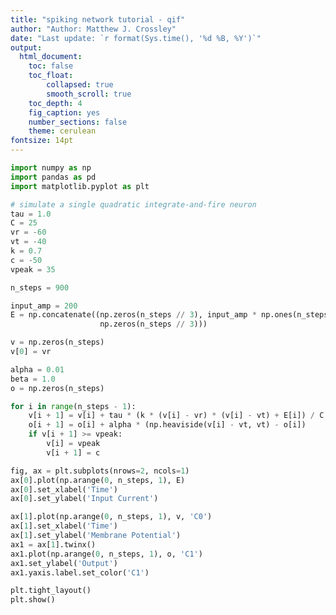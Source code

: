 ```yaml
---
title: "spiking network tutorial - qif"
author: "Author: Matthew J. Crossley"
date: "Last update: `r format(Sys.time(), '%d %B, %Y')`"
output:
  html_document:
    toc: false
    toc_float:
        collapsed: true
        smooth_scroll: true
    toc_depth: 4
    fig_caption: yes
    number_sections: false
    theme: cerulean
fontsize: 14pt
---
```


```python

import numpy as np
import pandas as pd
import matplotlib.pyplot as plt

# simulate a single quadratic integrate-and-fire neuron
tau = 1.0
C = 25
vr = -60
vt = -40
k = 0.7
c = -50
vpeak = 35

n_steps = 900

input_amp = 200
E = np.concatenate((np.zeros(n_steps // 3), input_amp * np.ones(n_steps // 3),
                    np.zeros(n_steps // 3)))

v = np.zeros(n_steps)
v[0] = vr

alpha = 0.01
beta = 1.0
o = np.zeros(n_steps)

for i in range(n_steps - 1):
    v[i + 1] = v[i] + tau * (k * (v[i] - vr) * (v[i] - vt) + E[i]) / C
    o[i + 1] = o[i] + alpha * (np.heaviside(v[i] - vt, vt) - o[i])
    if v[i + 1] >= vpeak:
        v[i] = vpeak
        v[i + 1] = c

fig, ax = plt.subplots(nrows=2, ncols=1)
ax[0].plot(np.arange(0, n_steps, 1), E)
ax[0].set_xlabel('Time')
ax[0].set_ylabel('Input Current')

ax[1].plot(np.arange(0, n_steps, 1), v, 'C0')
ax[1].set_xlabel('Time')
ax[1].set_ylabel('Membrane Potential')
ax1 = ax[1].twinx()
ax1.plot(np.arange(0, n_steps, 1), o, 'C1')
ax1.set_ylabel('Output')
ax1.yaxis.label.set_color('C1')

plt.tight_layout()
plt.show()

```
